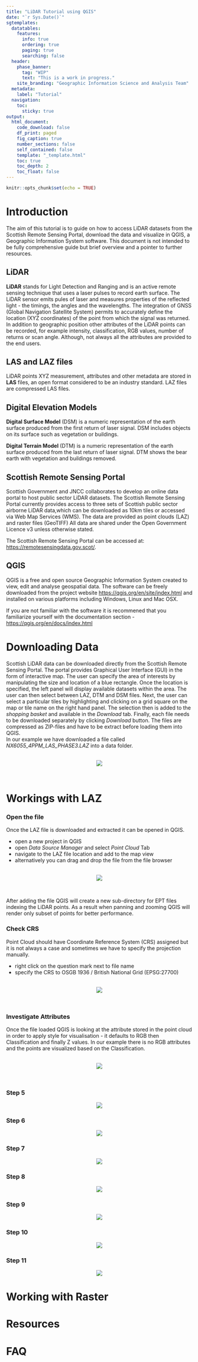 ```yaml
---
title: "LiDAR Tutorial using QGIS"
date: "`r Sys.Date()`"
sgtemplates:
  datatables:
    features:
      info: true
      ordering: true
      paging: true
      searching: false
  header:
    phase_banner:
      tag: "WIP"
      text: "This is a work in progress."
    site_branding: "Geographic Information Science and Analysis Team"
  metadata:
    label: "Tutorial"
  navigation:
    toc:
      sticky: true
output:
  html_document:
    code_download: false
    df_print: paged
    fig_caption: true
    number_sections: false
    self_contained: false
    template: "_template.html"
    toc: true
    toc_depth: 2
    toc_float: false
---
```


```r
knitr::opts_chunk$set(echo = TRUE)
```

# Introduction

The aim of this tutorial is to guide on how to access LiDAR datasets from the Scottish Remote Sensing Portal, download the data and visualize in QGIS, a Geographic Information System software. 
This document is not intended to be fully comprehensive guide but brief overview and  a pointer to further resources.

## LiDAR

**LiDAR** stands for Light Detection and Ranging and  is an active remote sensing technique that uses a laser pulses to record earth surface. 
The LiDAR sensor emits pules of laser and measures properties of the reflected light - the timings, the angles and the wavelengths. 
The integration of GNSS (Global Navigation Satellite System) permits to accurately define the location (XYZ coordinates) of the point from which the signal was returned.  
In addition to geographic position other attributes of the LiDAR points can be recorded, for example intensity, classification, RGB values, number of returns or scan angle. 
Although, not always all the attributes are provided to the end users.

## LAS and LAZ files

LiDAR points XYZ measurement, attributes and other metadata  are stored in **LAS** files, an open format considered to be an industry standard. 
LAZ files are compressed LAS files.

## Digital Elevation Models

**Digital Surface Model** (DSM) is a numeric representation of the earth surface produced from the first return of laser signal. DSM includes objects on its surface such as vegetation or buildings.

**Digital Terrain Model** (DTM) is a numeric representation of the earth surface produced from the last return of laser signal. DTM shows the bear earth with vegetation and buildings removed.

## Scottish Remote Sensing Portal

Scottish Government and JNCC collaborates to develop an online data portal to host public sector LiDAR datasets. 
The Scottish Remote Sensing Portal currently provides access to three sets of Scottish public sector airborne LiDAR data,which can be downloaded as 10km tiles or accessed via Web Map Services (WMS). 
The data are provided as point clouds (LAZ) and raster files (GeoTIFF)
All data are shared under the Open Government Licence v3 unless otherwise stated.

The Scottish Remote Sensing Portal can be accessed at: [https://remotesensingdata.gov.scot/](https://remotesensingdata.gov.scot/).

## QGIS

QGIS is a free and open source Geographic Information System created to view, edit and analyse geospatial data.
The software  can be freely downloaded from the project website [https://qgis.org/en/site/index.html](https://qgis.org/en/site/index.html) and installed on various platforms including Windows, Linux and Mac OSX.

If you are not familiar with the software it is recommened that you familiarize yourself with the documentation section - [https://qgis.org/en/docs/index.html](https://qgis.org/en/docs/index.html)

# Downloading Data

Scottish LiDAR data can be downloaded directly from the Scottish Remote Sensing Portal.
The portal provides Graphical User Interface (GUI) in the form of interactive map.
The user can specify the area of interests by manipulating the size and location of a blue rectangle.
Once the location is specified, the left panel will display available datasets within the area. 
The user can then select between LAZ, DTM and DSM files.
Next, the user can select a particular tiles by highlighting and clicking on a grid square on the map or tile name on the right hand panel.
The selection then is added to the *shopping basket* and available in the *Download* tab.
Finally, each file needs to be downloaded separately by clicking *Download* button.
The files are compressed as ZIP-files and have to be extract before loading them into QGIS.       
In our example we have downloaded a file called *NX6055_4PPM_LAS_PHASE3.LAZ* into a data folder.

<br>
<center>
<img src="img/image_1.png">
</center>
<br>

# Workings with LAZ

### Open the file

Once the LAZ file is downloaded and extracted it can be opened in QGIS.

* open a new project in QGIS
* open *Data Source Manager* and select *Point Cloud* Tab
* navigate to the LAZ file location and add to the map view
* alternatively you can drag and drop the file from the file browser

<br>
<center>
<img src="img/image_2.png">
</center>
<br>

After adding the file QGIS will create a new sub-directory for EPT files indexing the LiDAR points.
As a result when panning and zooming QGIS will render only subset of points for better performance.

### Check CRS

Point Cloud should have Coordinate Reference System (CRS) assigned but it is not always a case and sometimes we have to specify the projection manually.

* right click on the question mark next to file name
* specify the CRS to OSGB 1936 / British National Grid (EPSG:27700)

<br>
<center>
<img src="img/image_3.png">
</center>
<br>

### Investigate Attributes

Once the file loaded QGIS is looking at the attribute stored in the point cloud in order to apply style for visualisation - it defaults to RGB then Classification and finally  Z values. 
In our example there is no RGB attributes and the points are visualized based on the Classification.

<br>
<center>
<img src="img/image_4.png">
</center>
<br>

### Step 5

<center>
<img src="img/image_5.png">
</center>

### Step 6

<center>
<img src="img/image_6.png">
</center>

### Step 7

<center>
<img src="img/image_7.png">
</center>

### Step 8

<center>
<img src="img/image_8.png">
</center>

### Step 9

<center>
<img src="img/image_9.png">
</center>

### Step 10

<center>
<img src="img/image_10.png">
</center>

### Step 11

<center>
<img src="img/image_11.png">
</center>

# Working with Raster
# Resources
# FAQ
